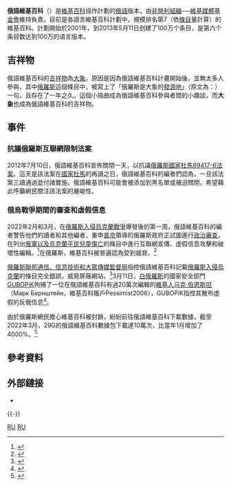 {{Refimprove|time=2022-03-03T14:19:24+00:00}}
{{Infobox website
|name             = {{Wiki favicon}} 俄語維基百科
|logo             = [[File:Wikipedia-logo-v2-ru.svg|File:Wikipedia-logo-v2-ru.svg]]
|screenshot       = [[File:Russian_Wikipedia_main_page_25.04.2013_Mozilla_1265px.png|280px]]
|collapsible      = yes
|caption          = 2013年俄語維基百科的首頁
|url              = {{URL|ru.wikipedia.org}}
|commercial       = 否
|location         = {{USA}}[[佛羅里達州|佛羅里達州]][[邁阿密|邁阿密]]
|launch_date      = {{start date and age|df=yes|2001|5|20}}
|type             = [[線上百科全書|線上百科全書]]
|language         = [[俄語|俄語]]
|registration     = 可選
|content_license  = 
|owner            = [[維基媒體基金會|維基媒體基金會]]
|author           = 
}}
'''俄語維基百科'''（{{lang-rus|Русская Википедия|Russkaya vikipediya}}）是[[維基百科|維基百科]]協作計劃的[[俄語|俄語]]版本，由[[非營利組織|非營利組織]]──[[維基媒體基金會|維基媒體基金會]]維持負責。目前是各語言維基百科計劃中，規模排名第7（依[[條目|條目]]量計算）的維基百科。計劃開始於2001年，到2013年5月11日创建了100万个条目，是第六个条目数达到100万的语言版本。

== 吉祥物 ==
俄語維基百科的[[吉祥物|吉祥物]]為[[大象|大象]]。原因是因為俄語維基百科計畫開始後，並無太多人參與，其中[[俄羅斯|俄羅斯]]這個條目中，被寫上了「俄羅斯是大象的[[發源地|發源地]]」（原文為：{{lang|ru|Россия — родина слонов (ушастых, повышенной проходимости — см. мамонт}}）一句，且存在了一年之久。這個小插曲成為俄語維基百科參與者間的小趣談，而'''大象'''也成為俄語維基百科的吉祥物。

== 事件 ==
=== 抗議俄羅斯互聯網限制法案 ===
2012年7月10日，俄語維基百科宣佈關閉一天，以抗議[[俄羅斯國家杜馬89417-6法案|俄羅斯國家杜馬89417-6法案]]。這天是該法案在[[國家杜馬|國家杜馬]]的再讀之日，俄語維基百科的編者們認為，一旦該法案三讀通過並付諸實施，俄語維基百科可能會被添加到黑名單或被迫關閉，希望藉此呼籲網民關注該法案的嚴峻性。

=== 俄烏戰爭期間的審查和虛假信息 ===
{{further|维基百科与2022年俄罗斯入侵乌克兰}}
2022年2月和3月，在[[2022年俄羅斯入侵烏克蘭|俄羅斯入侵烏克蘭戰爭]]爆發後的第一周，俄語維基百科的編者警告他們的讀者和其他編者，重申[[普京|普京]]領導的俄羅斯政府正試圖進行[[政治審查|政治審查]]，在列出[[俄烏戰爭傷亡|俄軍以及烏克蘭平民兒童傷亡]]的條目中進行互聯網宣傳、虛假信息攻擊和破壞性編輯。<ref name="VICE 2022">{{cite magazine |last=Cole |first=Samantha |date=1 March 2022 |title=Russia Threatens to Block Wikipedia for Stating Facts About Its War Casualties, Editors Say |url=https://www.vice.com/en/article/bvnpq5/russia-threatens-to-block-wikipedia-for-stating-facts-about-its-war-casualties-editors-say |url-status=live |magazine=[[Vice_(magazine)|VICE]] |location=[[New_York_City|New York City]] |publisher=[[VICE_Media|VICE Media]] |issn=1077-6788 |oclc=30856250 |archive-url=https://web.archive.org/web/20220302065323/https://www.vice.com/en/article/bvnpq5/russia-threatens-to-block-wikipedia-for-stating-facts-about-its-war-casualties-editors-say |archive-date=2 March 2022 |access-date=2 March 2022}}</ref>在俄羅斯，維基百科被普遍認為受到威脅。<ref>{{cite news |last1=Elder |first1=Jeff |title=Russia’s Wikipedia volunteers risk their freedom for truth |url=https://www.sfexaminer.com/fixes/how-wikipedia-volunteers-in-russia-are-beating-disinformation/ |work=[[San_Francisco_Chronicle|San Francisco Chronicle]] |date=8 March 2022 |accessdate=2022-03-13 |archive-date=2022-03-09 |archive-url=https://web.archive.org/web/20220309014822/https://www.sfexaminer.com/fixes/how-wikipedia-volunteers-in-russia-are-beating-disinformation/ }}</ref>

[[俄羅斯聯邦通信、信息技術和大眾傳媒監督局|俄羅斯聯邦通信、信息技術和大眾傳媒監督局]]指控俄語維基百科記載[[俄羅斯入侵烏克蘭|俄羅斯入侵烏克蘭]]的條目完全錯誤，威脅屏蔽網站。<ref>{{Cite news|title=Moscow threatens to block Russian-language Wikipedia over invasion article|url=https://www.reuters.com/world/europe/moscow-threatens-block-russian-language-wikipedia-over-invasion-article-2022-03-02/|newspaper=Reuters|date=2022-03-02|accessdate=2022-03-03|language=en|archive-date=2022-03-07|archive-url=https://web.archive.org/web/20220307170432/https://www.reuters.com/world/europe/moscow-threatens-block-russian-language-wikipedia-over-invasion-article-2022-03-02/}}</ref>3月11日，[[白俄羅斯|白俄羅斯]]的國家安全部門[[GUBOPiK|GUBOPiK]]拘捕了一位在俄語維基百科有過20萬次編輯的[[維基人|維基人]][[马克·伯恩斯坦|马克·伯恩斯坦]]（Марк Бернштейн，維基百科賬戶Pessimist2006），GUBOPiK指控其散布虚假的反俄信息<ref>{{cite news |title=A top Wikipedia editor has been arrested in Belarus |url=https://www.theverge.com/2022/3/11/22973293/wikipedia-editor-russia-belarus-ukraine |accessdate=2022-03-12 |archive-date=2022-03-11 |archive-url=https://web.archive.org/web/20220311225449/https://www.theverge.com/2022/3/11/22973293/wikipedia-editor-russia-belarus-ukraine }}</ref>。

由於俄羅斯網民擔心維基百科被封鎖，紛紛前往俄語維基百科下載數據，截至2022年3月，29G的俄語維基百科數據包下載達10萬次，比當年1月增加了4000%。<ref>{{cite news |title=【俄烏大戰】俄羅斯擬封鎖維基百科　俄語版內容下載量急升至10萬次 |url=https://inews.hket.com/article/3209960/%E3%80%90%E4%BF%84%E7%83%8F%E5%A4%A7%E6%88%B0%E3%80%91%E4%BF%84%E7%BE%85%E6%96%AF%E6%93%AC%E5%B0%81%E9%8E%96%E7%B6%AD%E5%9F%BA%E7%99%BE%E7%A7%91%E3%80%80%E4%BF%84%E8%AA%9E%E7%89%88%E5%85%A7%E5%AE%B9%E4%B8%8B%E8%BC%89%E9%87%8F%E6%80%A5%E5%8D%87%E8%87%B310%E8%90%AC%E6%AC%A1 |accessdate=2022-03-23 |archive-date=2022-03-22 |archive-url=https://web.archive.org/web/20220322112815/https://inews.hket.com/article/3209960/%E3%80%90%E4%BF%84%E7%83%8F%E5%A4%A7%E6%88%B0%E3%80%91%E4%BF%84%E7%BE%85%E6%96%AF%E6%93%AC%E5%B0%81%E9%8E%96%E7%B6%AD%E5%9F%BA%E7%99%BE%E7%A7%91%E3%80%80%E4%BF%84%E8%AA%9E%E7%89%88%E5%85%A7%E5%AE%B9%E4%B8%8B%E8%BC%89%E9%87%8F%E6%80%A5%E5%8D%87%E8%87%B310%E8%90%AC%E6%AC%A1 }}</ref>

==參考資料==
{{Reflist}}

==外部鏈接==
*{{official|https://ru.wikipedia.org/wiki/%D0%97%D0%B0%D0%B3%D0%BB%D0%B0%D0%B2%D0%BD%D0%B0%D1%8F_%D1%81%D1%82%D1%80%D0%B0%D0%BD%D0%B8%D1%86%D0%B0}}
{{-}}
{{Wikipedia Editions}}

[[Category:各種語言的維基百科|RU]]
[[Category:被防火长城封锁的网站|RU]]